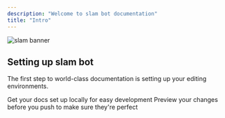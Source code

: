 ```yaml
---
description: "Welcome to slam bot documentation"
title: "Intro"
---
```


<img alt="slam banner" classname="hidden dark:block" src="https://media.discordapp.net/attachments/1299764799726686281/1338232872649359401/153_1.jpeg?ex=67aa55fc&is=67a9047c&hm=5808cb0d6dae59b16b2ac64fbeba275bf4c928863dd206d351dff14bf51b1fd6&=&width=662&height=662" />

## Setting up slam bot

The first step to world-class documentation is setting up your editing environments.

<CardGroup cols={2}>
  <Card title="Edit your docs" icon="pen-to-square" href="https://docs.slam.best/quickstart">
    Get your docs set up locally for easy development
  </Card>

  <Card title="Preview changes" icon="image" href="https://docs.slam.best/development">
    Preview your changes before you push to make sure they're perfect
  </Card>
</CardGroup>

##